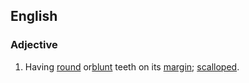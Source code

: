 
== English ==
===Adjective===
{{en-adj}}
#{{botany}} Having [[round]] or[[ blunt]] teeth on its [[margin]]; [[scalloped]].